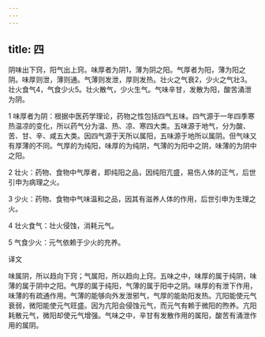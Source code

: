 ```yaml
---
---
---
```

title: 四
---




阴味出下窍，阳气出上窍。味厚者为阴1，薄为阴之阳。气厚者为阳，薄为阳之阴。味厚则泄，薄则通。气薄则发泄，厚则发热。壮火之气衰2，少火之气壮3。壮火食气4，气食少火5。壮火散气，少火生气。气味辛甘，发散为阳，酸苦涌泄为阴。

1 味厚者为阴：根据中医药学理论，药物之性包括四气五味。四气源于一年四季寒热温凉的变化，所以药气分为温、热、凉、寒四大类。五味源于地气，分为酸、苦、甘、辛、咸五大类。因四气源于天所以属阳，五味源于地所以属阴。但气味又有厚薄的不同。气厚的为纯阳，味厚的为纯阴，气薄的为阳中之阴，味薄的为阴中之阳。

2 壮火：药物、食物中气厚者，即纯阳之品，因纯阳亢盛，易伤人体的正气，后世引申为病理之火。

3 少火：药物、食物中气味温和之品，因其有滋养人体的作用，后世引申为生理之火。

4 壮火食气：壮火侵蚀，消耗元气。

5 气食少火：元气依赖于少火的充养。

译文

味属阴，所以趋向下窍；气属阳，所以趋向上窍。五味之中，味厚的属于纯阴，味薄的属于阴中之阳。气厚的属于纯阳，气薄的属于阳中之阴。味厚的有泄下作用，味薄的有疏通作用。气薄的能够向外发泄邪气，气厚的能助阳发热。亢阳能使元气衰弱，微阳能使元气旺盛。因为亢阳会侵蚀元气，而元气有赖于微阳的煦养。亢阳耗散元气，微阳却使元气增强。气味之中，辛甘有发散作用的属阳，酸苦有涌泄作用的属阴。